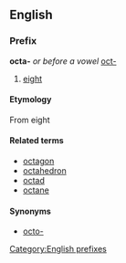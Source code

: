 ==English==
===Prefix===
[[Category:English prefixes]]
'''octa-''' ''or before a vowel'' [[oct-]]

#[[eight]]

====Etymology====
{{etystub}}
From {{Gr.}} [[]] eight

====Related terms====
*[[octagon]]
*[[octahedron]]
*[[octad]]
*[[octane]]

====Synonyms====
*[[octo-]]

<!-- Greek equivalent is ogdo- which is not used much, except in the rare "ogdoad"-->